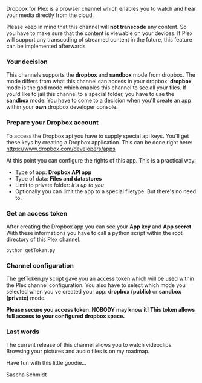 Dropbox for Plex is a browser channel which enables you to watch and hear your
media directly from the cloud.

Please keep in mind that this channel will '''not transcode''' any content. So you have to make sure
that the content is viewable on your devices. If Plex will support any transcoding of streamed
content in the future, this feature can be implemented afterwards.

=== Your decision ===
This channels supports the '''dropbox''' and '''sandbox''' mode from dropbox. The mode differs
from what this channel can access in your dropbox. '''dropbox''' mode is the god mode which
enables this channel to see all your files. If you'd like to jail this channel to a special
folder, you have to use the '''sandbox''' mode. You have to come to a decision when you'll
create an app within your '''own''' dropbox developer console.

=== Prepare your Dropbox account ===
To access the Dropbox api you have to supply special api keys. You'll get these keys by
creating a Dropbox application. This can be done right here:
https://www.dropbox.com/developers/apps

At this point you can configure the rights of this app. This is a practical way:
* Type of app: '''Dropbox API app'''
* Type of data: '''Files and datastores'''
* Limit to private folder: ''It's up to you''
* Optionally you can limit the app to a special filetype. But there's no need to.

=== Get an access token ===
After creating the Dropbox app you can see your '''App key''' and '''App secret'''.
With these informations you have to call a python script within the root directory
of this Plex channel.
 python getToken.py

=== Channel configuration ===
The getToken.py script gave you an access token which will be used within the
Plex channel configuration. You also have to select which mode you selected
when you've created your app: '''dropbox (public)''' or '''sandbox (private)''' mode.

'''Please secure you access token. NOBODY may know it! This token allows full access
to your configured dropbox space.'''

=== Last words ===
The current release of this channel allows you to watch videoclips. Browsing your
pictures and audio files is on my roadmap.

Have fun with this little goodie...

Sascha Schmidt
